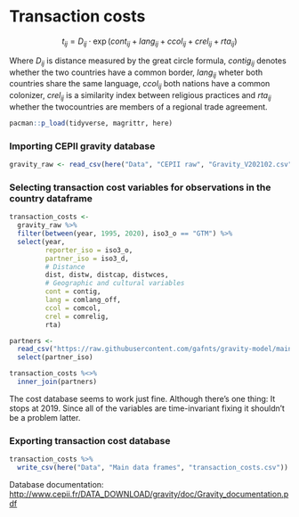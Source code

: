 # Transaction costs

$$
t_{ij}= D_{ij} \cdot \exp(cont_{ij} + lang_{ij} + ccol_{ij} + crel_{ij} + rta_{ij})
$$

Where $D_{ij}$ is distance measured by the great circle formula, $contig_{ij}$ denotes whether the two countries have a common border, $lang_{ij}$ wheter both countries share the same language, $ccol_{ij}$ both nations have a common colonizer, $crel_{ij}$ is a similarity index between religious practices and $rta_{ij}$ whether the twocountries are members of a regional trade agreement.

```r
pacman::p_load(tidyverse, magrittr, here)
```

### Importing CEPII gravity database

```r
gravity_raw <- read_csv(here("Data", "CEPII raw", "Gravity_V202102.csv"))
```

### Selecting transaction cost variables for observations in the country dataframe

```r
transaction_costs <- 
  gravity_raw %>% 
  filter(between(year, 1995, 2020), iso3_o == "GTM") %>% 
  select(year, 
         reporter_iso = iso3_o, 
         partner_iso = iso3_d, 
         # Distance
         dist, distw, distcap, distwces,
         # Geographic and cultural variables
         cont = contig,
         lang = comlang_off, 
         ccol = comcol,
         crel = comrelig,
         rta)

partners <- 
  read_csv("https://raw.githubusercontent.com/gafnts/gravity-model/main/Data/Main%20data%20frames/partners_names.csv") %>% 
  select(partner_iso)

transaction_costs %<>% 
  inner_join(partners)
```

The cost database seems to work just fine. Although there's one thing: It stops at 2019. Since all of the variables are time-invariant fixing it shouldn't be a problem latter.

### Exporting transaction cost database

```r
transaction_costs %>% 
  write_csv(here("Data", "Main data frames", "transaction_costs.csv"))
```

Database documentation: <http://www.cepii.fr/DATA_DOWNLOAD/gravity/doc/Gravity_documentation.pdf>

